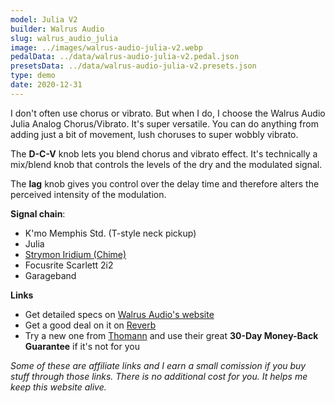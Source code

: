 ```yaml
---
model: Julia V2
builder: Walrus Audio
slug: walrus_audio_julia
image: ../images/walrus-audio-julia-v2.webp
pedalData: ../data/walrus-audio-julia-v2.pedal.json
presetsData: ../data/walrus-audio-julia-v2.presets.json
type: demo
date: 2020-12-31
---
```


I don't often use chorus or vibrato. But when I do, I choose the Walrus Audio Julia Analog Chorus/Vibrato. It's super versatile. You can do anything from adding just a bit of movement, lush choruses to super wobbly vibrato.

The **D-C-V** knob lets you blend chorus and vibrato effect. It's technically a mix/blend knob that controls the levels of the dry and the modulated signal.

The **lag** knob gives you control over the delay time and therefore alters the perceived intensity of the modulation.

**Signal chain**:

- K'mo Memphis Std. (T-style neck pickup)
- Julia
- [Strymon Iridium (Chime)](/demos/strymon-iridium)
- Focusrite Scarlett 2i2
- Garageband

**Links**

- Get detailed specs on [Walrus Audio's website](https://www.walrusaudio.com/products/julia-analog-chorus-vibrato-v2)
- Get a good deal on it on [Reverb](https://reverb.grsm.io/loopydemos-walrus-audio-julia)
- Try a new one from [Thomann](https://www.thomann.de/intl/walrus_audio_julia_v2.htm?partner_id=15606) and use their great **30-Day Money-Back Guarantee** if it's not for you

_Some of these are affiliate links and I earn a small comission if you buy stuff through those links. There is no additional cost for you. It helps me keep this website alive._
